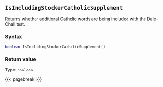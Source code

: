 ## `IsIncludingStockerCatholicSupplement`

Returns whether additional Catholic words are being included with the Dale-Chall test.

### Syntax {-}

``` .lua
boolean IsIncludingStockerCatholicSupplement()
```

### Return value {-}

Type: `boolean`

{{< pagebreak >}}